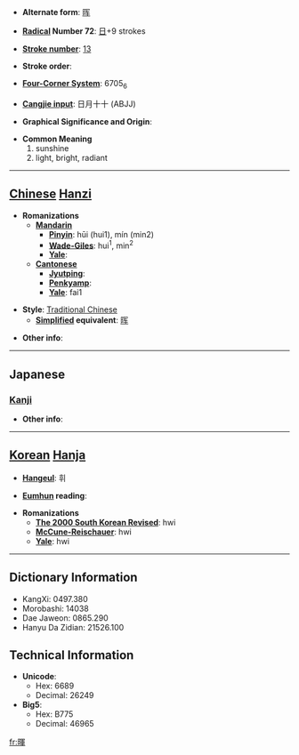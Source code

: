 * '''Alternate form''': [[晖]]

* '''[[Wiktionary:Chinese radical index| Radical]] Number 72''': [[Wiktionary:Chinese radical index 日|日]]+9 strokes

* '''[[Wiktionary:Chinese total strokes index|Stroke number]]''': [[Wiktionary:Chinese total strokes index 13|13]]

* '''Stroke order''': 

* '''[[Wiktionary:Chinese four corner index|Four-Corner System]]''': 6705<sub>6</sub>

* '''[[Wiktionary:Chinese Cangjie index|Cangjie input]]''': 日月十十 (ABJJ)

* '''Graphical Significance and Origin''': 

* '''Common Meaning'''
*#sunshine
*# light, bright, radiant


----

== [[Chinese]] [[Hanzi]] ==

* '''Romanizations'''
** '''[[Mandarin]]'''
*** '''[[Pinyin]]''': hūi (hui1), mín (min2)
*** '''[[Wade-Giles]]''': hui<sup>1</sup>, min<sup>2</sup>
*** '''[[Yale]]''': 
** '''[[Cantonese]]'''
*** '''[[Jyutping]]''':
*** '''[[Penkyamp]]''': 
*** '''[[Yale]]''': fai1

* '''Style''': [[Traditional Chinese]] 
** '''[[Simplified Chinese|Simplified]] equivalent''': [[晖]]

* '''Other info''': 

----

==Japanese==
===[[Kanji]]===
{{kanji|on readings=[[き]] (ki)|kun readings=[[かがやく]] (kagayaku)}}

* '''Other info''':  

----

== [[Korean]] [[Hanja]] ==

* '''[[Hangeul]]''': 휘

* '''[[Eumhun]] reading''': 

* '''Romanizations'''
** '''[[The 2000 South Korean Revised Romanization|The 2000 South Korean Revised]]''': hwi
** '''[[McCune-Reischauer]]''': hwi
** '''[[Yale]]''': hwi

----

== Dictionary Information ==

* KangXi: 0497.380
* Morobashi: 14038
* Dae Jaweon: 0865.290
* Hanyu Da Zidian: 21526.100

== Technical Information ==

* '''Unicode''':
** Hex: 6689
** Decimal: 26249
* '''Big5''':
** Hex: B775
** Decimal: 46965

[[fr:暉]]